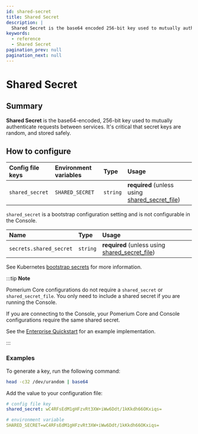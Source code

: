 ```yaml
---
id: shared-secret
title: Shared Secret
description: |
  Shared Secret is the base64 encoded 256-bit key used to mutually authenticate requests between services.
keywords:
  - reference
  - Shared Secret
pagination_prev: null
pagination_next: null
---
```



# Shared Secret

## Summary

**Shared Secret** is the base64-encoded, 256-bit key used to mutually authenticate requests between services. It's critical that secret keys are random, and stored safely.

## How to configure

<Tabs>
<TabItem value="Core" label="Core">

| **Config file keys** | **Environment variables** | **Type** | **Usage** |
| :-- | :-- | :-- | :-- |
| `shared_secret` | `SHARED_SECRET` | `string` | **required** (unless using [shared_secret_file](/docs/reference/shared-secret-file)) |

</TabItem>
<TabItem value="Enterprise" label="Enterprise">

`shared_secret` is a bootstrap configuration setting and is not configurable in the Console.

</TabItem>
<TabItem value="Kubernetes" label="Kubernetes">

| **Name** | **Type** | **Usage** |
| :-- | :-- | :-- |
| `secrets.shared_secret` | `string` | **required** (unless using [shared_secret_file](/docs/reference/shared-secret-file)) |

See Kubernetes [bootstrap secrets](/docs/deploy/k8s/reference#spec) for more information.

</TabItem>
</Tabs>

:::tip **Note**

Pomerium Core configurations do not require a `shared_secret` or `shared_secret_file`. You only need to include a shared secret if you are running the Console.

If you are connecting to the Console, your Pomerium Core and Console configurations require the same shared secret.

See the [Enterprise Quickstart](/docs/deploy/enterprise/quickstart) for an example implementation.

:::

### Examples

To generate a key, run the following command:

```sh
head -c32 /dev/urandom | base64
```

Add the value to your configuration file:

```yaml
# config file key
shared_secret: wC4RFsEdM1gHFzvRt3XW+iWw6Ddt/1kKkdh66OKxiqs=

# environment variable
SHARED_SECRET=wC4RFsEdM1gHFzvRt3XW+iWw6Ddt/1kKkdh66OKxiqs=
```
